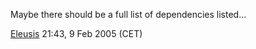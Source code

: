 Maybe there should be a full list of dependencies listed...

[[User:Eleusis|Eleusis]] 21:43, 9 Feb 2005 (CET)